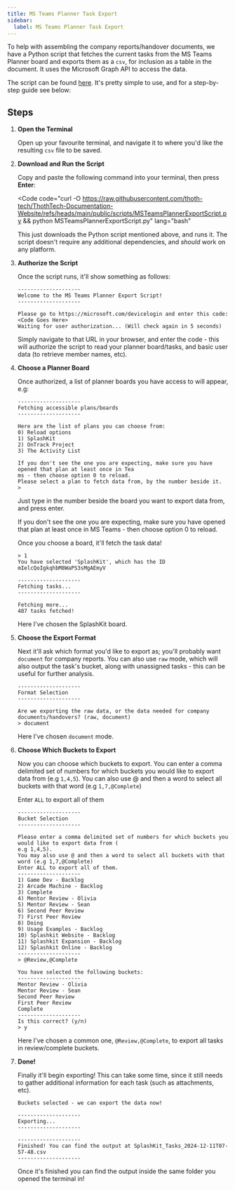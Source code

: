```yaml
---
title: MS Teams Planner Task Export
sidebar:
  label: MS Teams Planner Task Export
---
```



To help with assembling the company reports/handover documents, we have a Python script that fetches
the current tasks from the MS Teams Planner board and exports them as a `csv`, for inclusion as a
table in the document. It uses the Microsoft Graph API to access the data.

The script can be found [here](/scripts/MSTeamsPlannerExportScript.py). It's pretty simple to use,
and for a step-by-step guide see below:

## Steps

<Steps>

1. **Open the Terminal**

   Open up your favourite terminal, and navigate it to where you'd like the resulting `csv` file to
   be saved.

2. **Download and Run the Script**

   Copy and paste the following command into your terminal, then press **Enter**:

   <Code
     code="curl -O <https://raw.githubusercontent.com/thoth-tech/ThothTech-Documentation-Website/refs/heads/main/public/scripts/MSTeamsPlannerExportScript.py> && python MSTeamsPlannerExportScript.py"
     lang="bash"
   ></Code>

   This just downloads the Python script mentioned above, and runs it. The script doesn't require
   any additional dependencies, and _should_ work on any platform.

3. **Authorize the Script**

   Once the script runs, it'll show something as follows:

   ```shell
   --------------------
   Welcome to the MS Teams Planner Export Script!
   --------------------

   Please go to https://microsoft.com/devicelogin and enter this code: <Code Goes Here>
   Waiting for user authorization... (Will check again in 5 seconds)
   ```

   Simply navigate to that URL in your browser, and enter the code - this will authorize the script
   to read your planner board/tasks, and basic user data (to retrieve member names, etc).

4. **Choose a Planner Board**

   Once authorized, a list of planner boards you have access to will appear, e.g:

   ```shell
   --------------------
   Fetching accessible plans/boards
   --------------------

   Here are the list of plans you can choose from:
   0) Reload options
   1) SplashKit
   2) OnTrack Project
   3) The Activity List

   If you don't see the one you are expecting, make sure you have opened that plan at least once in Tea
   ms - then choose option 0 to reload.
   Please select a plan to fetch data from, by the number beside it.
   >
   ```

   Just type in the number beside the board you want to export data from, and press enter.

   If you don't see the one you are expecting, make sure you have opened that plan at least once in
   MS Teams - then choose option 0 to reload.

   Once you choose a board, it'll fetch the task data!

   ```shell
   > 1
   You have selected 'SplashKit', which has the ID mIelcQoIgkqhbM8WaPS3sMgAEmyV

   --------------------
   Fetching tasks...
   --------------------

   Fetching more...
   487 tasks fetched!

   ```

   Here I've chosen the SplashKit board.

5. **Choose the Export Format**

   Next it'll ask which format you'd like to export as; you'll probably want `document` for company
   reports. You can also use `raw` mode, which will also output the task's bucket, along with
   unassigned tasks - this can be useful for further analysis.

   ```shell
   --------------------
   Format Selection
   --------------------

   Are we exporting the raw data, or the data needed for company documents/handovers? (raw, document)
   > document
   ```

   Here I've chosen `document` mode.

6. **Choose Which Buckets to Export**

   Now you can choose which buckets to export. You can enter a comma delimited set of numbers for
   which buckets you would like to export data from (e.g `1,4,5`). You can also use @ and then a
   word to select all buckets with that word (e.g `1,7,@Complete`)

   Enter `ALL` to export all of them

   ```shell
   --------------------
   Bucket Selection
   --------------------

   Please enter a comma delimited set of numbers for which buckets you would like to export data from (
   e.g 1,4,5).
   You may also use @ and then a word to select all buckets with that word (e.g 1,7,@Complete)
   Enter ALL to export all of them.
   --------------------
   1) Game Dev - Backlog
   2) Arcade Machine - Backlog
   3) Complete
   4) Mentor Review - Olivia
   5) Mentor Review - Sean
   6) Second Peer Review
   7) First Peer Review
   8) Doing
   9) Usage Examples - Backlog
   10) Splashkit Website - Backlog
   11) Splashkit Expansion - Backlog
   12) Splashkit Online - Backlog
   --------------------
   > @Review,@Complete

   You have selected the following buckets:
   --------------------
   Mentor Review - Olivia
   Mentor Review - Sean
   Second Peer Review
   First Peer Review
   Complete
   --------------------
   Is this correct? (y/n)
   > y
   ```

   Here I've chosen a common one, `@Review,@Complete`, to export all tasks in review/complete
   buckets.

7. **Done!**

   Finally it'll begin exporting! This can take some time, since it still needs to gather additional
   information for each task (such as attachments, etc).

   ```shell
   Buckets selected - we can export the data now!

   --------------------
   Exporting...
   --------------------

   --------------------
   Finished! You can find the output at SplashKit_Tasks_2024-12-11T07-57-48.csv
   --------------------
   ```

   Once it's finished you can find the output inside the same folder you opened the terminal in!

</Steps>
